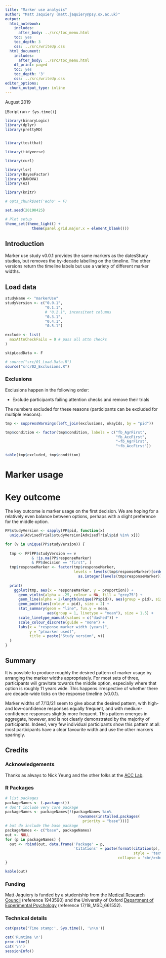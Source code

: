 ```yaml
---
title: "Marker use analysis"
author: "Matt Jaquiery (matt.jaquiery@psy.ox.ac.uk)"
output:
  html_notebook:
    includes:
      after_body: ../src/toc_menu.html
    toc: yes
    toc_depth: 3
    css: ../src/writeUp.css
  html_document:
    includes:
      after_body: ../src/toc_menu.html
    df_print: paged
    toc: yes
    toc_depth: '3'
    css: ../src/writeUp.css
editor_options:
  chunk_output_type: inline
---
```


August 2019

[Script run `r Sys.time()`]

```r

library(binaryLogic)
library(dplyr)
library(prettyMD)


library(testthat)

library(tidyverse)

library(curl)

library(lsr)
library(BayesFactor)
library(BANOVA)
library(ez)

library(knitr)

# opts_chunk$set('echo' = F)

set.seed(20190425)

# Plot setup
theme_set(theme_light() + 
            theme(panel.grid.major.x = element_blank()))

```

## Introduction

Marker use study v0.0.1 provides the same markers as the datesStudy studies, but removes the by-decade labelling on the timeline. The other versions return the timeline labels but use a variety of different marker widths.

## Load data

```r
studyName <- "markerUse"
studyVersion <- c("0.0.1",
                  "0.1.1",
                  # "0.2.1", inconsitent columns
                  "0.3.1",
                  "0.4.1",
                  "0.5.1")

exclude <- list(
  maxAttnCheckFails = 0 # pass all attn checks
)

skipLoadData <- F

# source("src/01_Load-Data.R")
source("src/02_Exclusions.R")

```

### Exclusions

Exclusions happen in the following order:

* Exclude participants failing attention checks and remove their trials

The numbers excluded for these reasons (participants can be excluded for multiple reasons):

```r

tmp <- suppressWarnings(left_join(exclusions, okayIds, by = "pid"))

tmp$condition <- factor(tmp$condition, labels = c("fb_AgrFirst",
                                                  "fb_AccFirst",
                                                  "¬fb_AgrFirst",
                                                  "¬fb_AccFirst"))

table(tmp$excluded, tmp$condition)

```

# Marker usage

# Key outcome

The key outcome is marker usage on the first decision. We are hoping for a relatively even balance between options, perhaps with a slight preference for the middle option.

```r

PP$studyVersion <- sapply(PP$pid, function(x)
  unique(AdvisedTrial$studyVersion[AdvisedTrial$pid %in% x]))

for (v in unique(PP$studyVersion)) {
  
  tmp <- PP[PP$studyVersion == v 
            & !is.na(PP$responseMarker) 
            & PP$decision == "first", ]
  tmp$responseMarker <- factor(tmp$responseMarker, 
                               levels = levels(tmp$responseMarker)[order(
                                 as.integer(levels(tmp$responseMarker)))])
  
  print(
    ggplot(tmp, aes(x = responseMarker, y = proportion)) +
      geom_violin(alpha = .25, colour = NA, fill = "grey75") +
      geom_line(alpha = 2/length(unique(PP$pid)), aes(group = pid), size = 1.25) + 
      geom_point(aes(colour = pid), size = 2) +
      stat_summary(geom = "line", fun.y = mean,
                   aes(group = 1, linetype = "mean"), size = 1.5) +
      scale_linetype_manual(values = c("dashed")) + 
      scale_colour_discrete(guide = "none") +
      labs(x = "response marker width (years)", 
           y = "p(marker used)",
           title = paste("Study version", v))
  )
}


```

## Summary {.summary}

It is possible to produce roughly the desired pattern of marker usage by arranging the marker widths appropriately. For most sets of three, participants will gravitate towards the middle option, especially where that option is roughly 11 years wide. This happens irrespective of whether there are decade-wide ticks on the response timeline (v0.0.1). 

Marker widths of 7/13/21 seem to give about the desired pattern, with high- and low-confidence responses equally frequent, and with medium-confidence responses slightly more frequent. This pattern emerges in aggregate, however, and is not clearly demonstrated by the majority of participants. Indeed, very few individual participants show this pattern at all: most participants have a clear favourite width and use the other markers sparingly. 

## Credits 

### Acknowledgements

Thanks as always to Nick Yeung and the other folks at the [ACC Lab](https://www.psy.ox.ac.uk/research/attention-cognitive-control-lab).

### R Packages

```r
# list packages
packageNames <- (.packages())
# don't include very core package
packageNames <- packageNames[!(packageNames %in% 
                                 rownames(installed.packages(
                                   priority = "base")))]
# but do include the base package
packageNames <- c("base", packageNames)
out <- NULL
for (p in packageNames) {
  out <- rbind(out, data.frame('Package' = p, 
                               'Citations' = paste(format(citation(p), 
                                                          style = 'textVersion'), 
                                                   collapse = '<br/><br/>')))
}

kable(out)
```

### Funding

Matt Jaquiery is funded by a studentship from the [Medical Research Council](https://mrc.ukri.org/) (reference 1943590) and the University of Oxford [Department of Experimental Psychology](https://www.psy.ox.ac.uk/) (reference 17/18_MSD_661552).

### Technical details  

```r
cat(paste('Time stamp:', Sys.time(), '\n\n'))

cat('Runtime \n')
proc.time()
cat('\n')
sessionInfo()
```